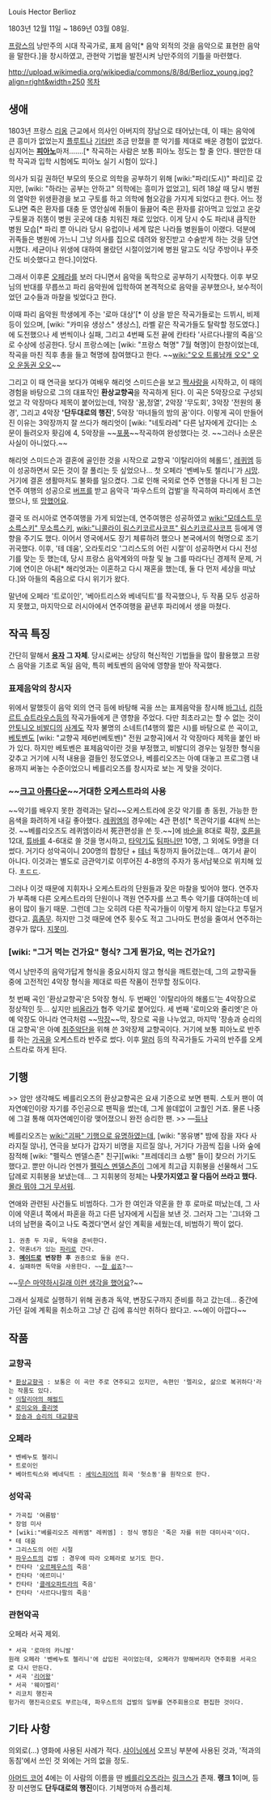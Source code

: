 Louis Hector Berlioz

1803년 12월 11일 ~ 1869년 03월 08일.

[[프랑스]]의 낭만주의 시대 작곡가로, 표제 음악[* 음악 외적의 것을 음악으로 표현한 음악을 말한다.]을 창시하였고, 관현악 기법을 발전시켜 낭만주의의 기틀을 마련했다.

http://upload.wikimedia.org/wikipedia/commons/8/8d/Berlioz_young.jpg?align=right&width=250 [[목차]]
== 생애 ==
1803년 프랑스 [[리옹]] 근교에서 의사인 아버지의 장남으로 태어났는데, 이 때는 음악에 큰 흥미가 없었는지 [[플루트]]나 [[기타]]만 조금 만졌을 뿐 악기를 제대로 배운 경험이 없었다. 심지어는 '''[[피아노]]'''마저…….[* 작곡하는 사람은 보통 피아노 정도는 할 줄 안다. 웬만한 대학 작곡과 입학 시험에도 피아노 실기 시험이 있다.]

의사가 되길 권하던 부모의 뜻으로 의학을 공부하기 위해 [wiki:"파리(도시)" 파리]로 갔지만, [wiki: "하라는 공부는 안하고" 의학에는 흥미가 없었고], 되려 18살 때 당시 병원의 열악한 위생환경을 보고 구토를 하고 의학에 혐오감을 가지게 되었다고 한다. 어느 정도냐면 죽은 환자를 대충 둔 영안실에 쥐들이 들끓어 죽은 환자를 갉아먹고 있었고 온갖 구토물과 쥐똥이 병원 곳곳에 대충 치워진 채로 있었다. 이게 당시 수도 파리내 큼직한 병원 모습[* 파리 뿐 아니라 당시 유럽이나 세계 많은 나라들 병원들이 이랬다. 덕분에 귀족들은 병원에 가느니 그냥 의사를 집으로 데려와 왕진받고 수술받게 하는 것을 당연시했다. 세균이나 위생에 대하여 몰랐던 시절이었기에 병원 말고도 식당 주방이나 푸줏간도 비슷했다고 한다.]이었다.

그래서 이후론 [[오페라]]를 보러 다니면서 음악을 독학으로 공부하기 시작했다. 이후 부모님의 반대를 무릅쓰고 파리 음악원에 입학하여 본격적으로 음악을 공부했으나, 보수적이었던 교수들과 마찰을 빚었다고 한다. 

이때 파리 음악원 학생에게 주는 '로마 대상'[* 이 상을 받은 작곡가들로는 드뷔시, 비제 등이 있으며, [wiki: "카미유 생상스" 생상스], 라벨 같은 작곡가들도 탈락할 정도였다.]에 도전했으나 세 번씩이나 실패, 그리고 4번째 도전 끝에 칸타타 '사르다나팔의 죽음'으로 수상에 성공한다. 당시 프랑스에는 [wiki: "프랑스 혁명" 7월 혁명]이 한창이었는데, 작곡을 마친 직후 총을 들고 혁명에 참여했다고 한다. ~~[[wiki:"오오 트롤남캐 오오" 오오 운동권 오오]]~~

그리고 이 때 연극을 보다가 여배우 해리엇 스미드슨을 보고 [[짝사랑]]을 시작하고, 이 때의 경험을 바탕으로 그의 대표작인 '''환상교향곡'''을 작곡하게 된다. 이 곡은 5악장으로 구성되었고 각 악장마다 제목이 붙어있는데, 1악장 '꿈,정열', 2악장 '무도회', 3악장 '전원의 풍경', 그리고 4악장 ''''단두대로의 행진'''', 5악장 '마녀들의 밤의 꿈'이다. 이렇게 곡이 만들어진 이유는 3악장까지 잘 쓰다가 해리엇이 [wiki: "네토라레" 다른 남자에게 갔다]는 소문이 들려오자 홧김에 4, 5악장을 ~~[[포풍]]~~작곡하여 완성했다는 것. ~~그러나 소문은 사실이 아니었다.~~

해리엇 스미드슨과 결혼에 골인한 것을 시작으로 교향곡 '이탈리아의 헤롤드', [[레퀴엠]] 등이 성공하면서 모든 것이 잘 풀리는 듯 싶었으나... 첫 오페라 '벤베누토 첼리니'가 [[시망]]. 거기에 결혼 생활마저도 불화를 일으켰다. 그로 인해 국외로 연주 연행을 다니게 된 그는 연주 여행의 성공으로 [[버프]]를 받고 음악극 '파우스트의 겁벌'을 작곡하여 파리에서 초연했으나, 또 [[망했어요]].

결국 또 러시아로 연주여행을 가게 되었는데, 연주여행은 성공하였고 [[wiki:"모데스트 무소륵스키" 무소륵스키]], [[wiki:"니콜라이 림스키코르사코프" 림스키코르사코프]] 등에게 영향을 주기도 했다. 이어서 영국에서도 장기 체류하려 했으나 본국에서의 혁명으로 조기 귀국했다. 이후, '테 데움', 오라토리오 '그리스도의 어린 시절'이 성공하면서 다시 전성기를 맞는 듯 했는데, 당시 프랑스 음악계와의 마찰 및 늘 그를 따라다닌 경제적 문제, 거기에 연이은 아내[* 해리엇과는 이혼하고 다시 재혼을 했는데, 둘 다 먼저 세상을 떠났다.]와 아들의 죽음으로 다시 위기가 왔다.

말년에 오페라 '트로이인', '베아트리스와 베네딕트'를 작곡했으나, 두 작품 모두 성공하지 못했고, 마지막으로 러시아에서 연주여행을 끝낸후 파리에서 생을 마쳤다.

== 작곡 특징 ==
간단히 말해서 '''[[용자]] 그 자체'''. 당시로써는 상당히 혁신적인 기법들을 많이 활용했고 프랑스 음악을 기초로 독일 음악, 특히 베토벤의 음악에 영향을 받아 작곡했다.

=== 표제음악의 창시자 ===
위에서 말했듯이 음악 외의 연극 등에 바탕해 곡을 쓰는 표제음악을 창시해 [[바그너]], [[리하르트 슈트라우스]]등의 작곡가들에게 큰 영향을 주었다. 다만 최초라고는 할 수 없는 것이 [[안토니오 비발디]]의 [[사계]]도 작자 불명의 소네트(14행의 짧은 시)를 바탕으로 쓴 곡이고, [[베토벤]]도 [wiki: "교향곡 제6번(베토벤)" 전원 교향곡]에서 각 악장마다 제목을 붙인 바가 있다. 하지만 베토벤은 표제음악이란 것을 부정했고, 비발디의 경우는 일정한 형식을 갖추고 거기에 시적 내용을 결들인 정도였으나, 베를리오즈는 아예 대놓고 프로그램 내용까지 써놓는 수준이었으니 베를리오즈를 창시자로 보는 게 맞을 것이다.

=== ~~[[크고 아름다운]]~~거대한 오케스트라의 사용 ===
~~악기를 배우지 못한 경력과는 달리~~오케스트라에 온갖 악기를 총 동원, 가능한 한 음색을 화려하게 내길 좋아했다. [[레퀴엠]]의 경우에는 4관 편성[* 목관악기를 4대씩 쓰는 것. ~~베를리오즈도 레퀴엠이라서 死관편성을 쓴 듯.~~]에 [[바순]]을 8대로 확장, [[호른]]을 12대, [[튜바]]를 4-6대로 쓸 것을 명시하고, [[타악기]]도 [[팀파니]]만 10명, 그 외에도 9명을 더 썼다. 거기다 성악곡이니 200명의 합창단 + [[테너]] 독창까지 들어갔는데... 여기서 끝이 아니다. 이것과는 별도로 금관악기로 이루어진 4-8명의 주자가 동서남북으로 위치해 있다. [[ㅎㄷㄷ]].

그러나 이것 때문에 지휘자나 오케스트라의 단원들과 잦은 마찰을 빚어야 했다. 연주자가 부족해 다른 오케스트라의 단원이나 객원 연주자를 쓰고 특수 악기를 대여하는데 비용이 많이 들기 때문. 그런데 그는 오히려 다른 작곡가들이 이렇게 하지 않는다고 투덜거렸다고. [[흠좀무]]. 하지만 그것 때문에 연주 횟수도 적고 그나마도 편성을 줄여서 연주하는 경우가 많다. [[지못미]].

=== [wiki: "그거 먹는 건가요" 형식? 그게 뭔가요, 먹는 건가요?] ===
역시 낭만주의 음악가답게 형식을 중요시하지 않고 형식을 깨트렸는데, 그의 교향곡들 중에 고전적인 4악장 형식을 제대로 따른 작품이 전무할 정도이다.

첫 번째 곡인 '환상교향곡'은 5악장 형식. 두 번째인 '이탈리아의 해롤드'는 4악장으로 정상적인 듯... 싶지만 [[비올라]]가 협주 악기로 붙어있다. 세 번째 '로미오와 줄리엣'은 아예 악장도 아니라 연극처럼 ~~[[막장]]~~막, 장으로 곡을 나누었고, 마지막 '장송과 승리의 대 교향곡'은 아예 [[취주악단]]을 위해 쓴 3악장제 교향곡이다. 거기에 보통 피아노로 반주를 하는 [[가곡]]을 오케스트라 반주로 썼다. 이후 [[말러]] 등의 작곡가들도 가곡의 반주를 오케스트라로 하게 된다.

== 기행 ==
>> 암만 생각해도 베를리오즈의 환상교향곡은 요새 기준으로 보면 팬픽. 스토커 팬이 여자연예인이랑 자기를 주인공으로 팬픽을 썼는데, 그게 쓸데없이 고퀄인 거죠. 물론 나중에 그걸 통해 여자연예인이랑 맺어졌으니 완전 승리한 팬. 
>> ―[[듀나]]

베를리오즈는 [[wiki:"괴짜" 기행으로 유명]]하였는데, [wiki: "몽유병" 밤에 잠을 자다 사라지질 않나], 연극을 보다가 갑자기 비명을 지르질 않나, 거기다 가끔씩 집을 나와 숲에 잠적해 [wiki: "펠릭스 멘델스존" 친구][wiki: "프레데리크 쇼팽" 들이] 찾으러 가기도 했다고. 뿐만 아니라 언젠가 [[펠릭스 멘델스존]]이 그에게 최고급 지휘봉을 선물해서 그도 답례로 지휘봉을 보냈는데... 그 지휘봉의 정체는 '''나뭇가지였고 잘 다듬어 쓰라고 했다.''' [[몰라 뭐야 그거 무서워]].

연애와 관련된 사건들도 비범하다. 그가 한 여인과 약혼을 한 후 로마로 떠났는데, 그 사이에 약혼녀 쪽에서 파혼을 하고 다른 남자에게 시집을 보낸 것. 그러자 그는 '그녀와 그녀의 남편을 죽이고 나도 죽겠다'면서 살인 계획을 세웠는데, 비범하기 짝이 없다.

 1. 권총 두 자루, 독약을 준비한다.
 2. 약혼녀가 있는 [[파리]]로 간다. 
 3. '''[[메이드]]로 변장한 후''' 권총으로 둘을 쏜다.
 4. 실패하면 독약을 사용한다. ~~[[참 쉽죠]]?~~ 

~~[[무슨 마약하시길래 이런 생각을 했어요]]?~~

그래서 실제로 실행하기 위해 권총과 독약, 변장도구까지 준비를 하고 갔는데... 중간에 가던 길에 계획을 취소하고 그냥 간 김에 휴식만 취하다 왔다고. ~~에이 아깝다~~

== 작품 ==
=== 교향곡 ===
 * [[환상교향곡]] : 보통은 이 곡만 주로 연주되고 있지만, 속편인 '렐리오, 삶으로 복귀하다'라는 작품도 있다.
 * [[이탈리아의 해럴드]]
 * [[로미오와 줄리엣]]
 * [[장송과 승리의 대교향곡]]

=== 오페라 ===
 * 벤베누토 첼리니
 * 트로이인
 * 베아트릭스와 베네딕트 : [[셰익스피어]]의 희곡 '헛소동'을 원작으로 한다.

=== 성악곡 ===
 * 가곡집 '여름밤'
 * 장엄 미사
 * [wiki:"베를리오즈 레퀴엠" 레퀴엠] : 정식 명칭은 '죽은 자를 위한 대미사곡'이다.
 * 테 데움
 * 그리스도의 어린 시절
 * [[파우스트]]의 겁벌 : 경우에 따라 오페라로 보기도 한다.
 * 칸타타 '[[오르페우스]]의 죽음'
 * 칸타타 '에르미니'
 * 칸타타 '[[클레오파트라]]의 죽음'
 * 칸타타 '사르다나팔의 죽음'

=== 관현악곡 ===
오페라 서곡 제외.

 * 서곡 '로마의 카니발'
 원래 오페라 '벤베누토 첼리니'에 삽입된 곡이었는데, 오페라가 망해버리자 연주회용 서곡으로 다시 만든다.
 * 서곡 '[[리어왕]]'
 * 서곡 '웨이벌리'
 * 리코치 행진곡
 헝가리 행진곡으로도 부르는데, 파우스트의 겁벌의 일부를 연주회용으로 편집한 것이다.

== 기타 사항 ==
의외로(...) 영화에 사용된 사례가 적다. [[샤이닝]]에서 오프닝 부분에 사용된 것과, '적과의 동침'에서 쓰인 것 외에는 거의 없을 정도.

[[아머드 코어]] 4에는 이 사람의 이름을 딴 [[베를리오즈]]라는 [[링크스]]가 존재. '''랭크 1'''이며, 등장 미션명도 '''단두대로의 행진'''이다. 기체명마저 슈플리체.
